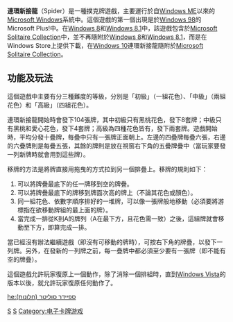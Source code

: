 {{noteTA
|T=zh-hans:蜘蛛纸牌; zh-hant:連環新接龍;
|G1=Windows}}
{{Unreferenced |time=2009-05-15T09:43:29+00:00 }} 
{{Infobox software
| name                = 蜘蛛纸牌
| logo                = Spider Solitaire Vista Icon.png
| screenshot          = 
| caption             = 
| genre = [[電腦遊戲|電腦遊戲]]
| included with = {{Plainlist |
* [[Windows_Me|Windows Me]]
* [[Windows_XP|Windows XP]]
* [[Windows_Vista|Windows Vista]]
* [[Windows_7|Windows 7]]
}}
| replaces            =
| replaced_by         = [[Microsoft_Solitaire_Collection|Microsoft Solitaire Collection]]
}}

'''連環新接龍'''（Spider）是一種撲克牌遊戲，主要運行於自[[Windows_ME|Windows ME]]以來的[[Microsoft_Windows|Microsoft Windows]]系統中。這個遊戲的第一個出現是於[[Windows_98|Windows 98]]的Microsoft Plus!中。在[[Windows_8|Windows 8]]和[[Windows_8.1|Windows 8.1]]中，該遊戲包含於[[Microsoft_Solitaire_Collection|Microsoft Solitaire Collection]]中，並不再隨附於[[Windows_8|Windows 8]]和[[Windows_8.1|Windows 8.1]]，而是在Windows Store上提供下載，在[[Windows_10|Windows 10]]連環新接龍隨附於[[Microsoft_Solitaire_Collection|Microsoft Solitaire Collection]]。

==功能及玩法==
這個遊戲中主要有分三種難度的等級，分別是「初級」（一組花色）、「中級」（兩組花色）和「高級」（四組花色）。

連環新接龍開始時會發下104張牌，其中初級只有黑桃花色，發下8套牌；中級只有黑桃和愛心花色，發下4套牌；高級為四種花色皆有，發下兩套牌。遊戲開始時，平均分發十疊牌，每疊中只有一張牌正面朝上。左邊的四疊牌每疊六張，右邊的六疊牌則是每疊五張，其餘的牌則是放在視窗右下角的五疊牌疊中（當玩家要發一列新牌時就會用到這些牌）。

移牌的方法是將牌直接用拖曳的方式拉到另一個排疊上。移牌的規則如下：

# 可以將牌疊最底下的任一牌移到空的牌疊。
# 可以將牌疊最底下的牌移到牌面次高的牌上（不論其花色或顏色）。
# 同一組花色、依數字順序排好的一堆牌，可以像一張牌般地移動（必須要將游標指在欲移動牌組的最上面的牌）。
# 當完成一排從K到A的牌列（A在最下方，且花色需一致）之後，這組牌就會移動至下方，即算完成一排。

當已經沒有辦法繼續遊戲（即沒有可移動的牌時），可按右下角的牌疊，以發下一列牌。另外，在發新的一列牌之前，每一疊牌中都必須至少要有一張牌（即不能有空的牌疊）。

這個遊戲允許玩家復原上一個動作，除了消除一個排組時，直到[[Windows_Vista|Windows Vista]]的版本以後，就允許玩家復原任何動作了。

{{視窗應用程式}}

[[Category:Windows遊戲|S]]
[[Category:電腦遊戲|S]]
[[Category:电子卡牌游戏|Category:电子卡牌游戏]]

[[he:ספיידר_סוליטר_(חלונות)|he:ספיידר סוליטר (חלונות)]]